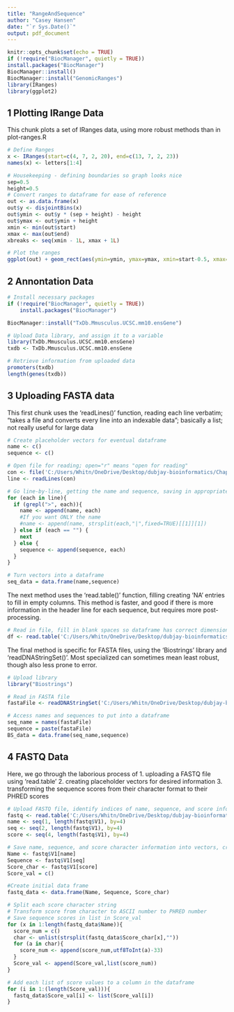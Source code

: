 ---
title: "RangeAndSequence"
author: "Casey Hansen"
date: "`r Sys.Date()`"
output: pdf_document
---

```{r setup, include=FALSE}
knitr::opts_chunk$set(echo = TRUE)
if (!require("BiocManager", quietly = TRUE))
install.packages("BiocManager")
BiocManager::install()
BiocManager::install("GenomicRanges")
library(IRanges)
library(ggplot2)
```

## 1 Plotting IRange Data
This chunk plots a set of IRanges data, using more robust methods than in plot-ranges.R

```{r}
# Define Ranges
x <- IRanges(start=c(4, 7, 2, 20), end=c(13, 7, 2, 23))
names(x) <- letters[1:4]

# Housekeeping - defining boundaries so graph looks nice
sep=0.5
height=0.5
# Convert ranges to dataframe for ease of reference
out <- as.data.frame(x)
out$y <- disjointBins(x)
out$ymin <- out$y * (sep + height) - height
out$ymax <- out$ymin + height
xmin <- min(out$start)
xmax <- max(out$end)
xbreaks <- seq(xmin - 1L, xmax + 1L)

# Plot the ranges
ggplot(out) + geom_rect(aes(ymin=ymin, ymax=ymax, xmin=start-0.5, xmax=end+0.5)) + geom_text(aes(x=start + width/2 - 0.5, y=ymin+(ymax-ymin)/2, label=names), size=8, color="grey") + scale_x_continuous(breaks=xbreaks) + xlab("") + ylab("") + theme(axis.text.y=element_blank()) + theme(panel.grid.major=element_blank(), panel.grid.minor.y=element_blank(), axis.ticks=element_blank())
```

## 2 Annontation Data


```{r pressure, echo=FALSE}

# Install necessary packages
if (!require("BiocManager", quietly = TRUE))
    install.packages("BiocManager")

BiocManager::install("TxDb.Mmusculus.UCSC.mm10.ensGene")

# Upload Data library, and assign it to a variable
library(TxDb.Mmusculus.UCSC.mm10.ensGene)
txdb <- TxDb.Mmusculus.UCSC.mm10.ensGene

# Retrieve information from uploaded data
promoters(txdb)
length(genes(txdb))
```

## 3 Uploading FASTA data

This first chunk uses the 'readLines()' function, reading each line verbatim; "takes a file and converts every line into an indexable data"; basically a list; not really useful for large data
```{r, echo=FALSE}

# Create placeholder vectors for eventual dataframe
name <- c()
sequence <- c()

# Open file for reading; open="r" means "open for reading"
con <- file('C:/Users/Whitn/OneDrive/Desktop/dubjay-bioinformatics/Chapters9-10/egfr_flank.fasta',open="r")
line <- readLines(con) 

# Go line-by-line, getting the name and sequence, saving in appropriate vector; grep means "starts with"
for (each in line){
  if (grepl(">", each)){
    name <- append(name, each)
    #If you want ONLY the name
    #name <- append(name, strsplit(each,"|",fixed=TRUE)[[1]][1])
  } else if (each == "") {
    next
  } else {
    sequence <- append(sequence, each)
  }
}

# Turn vectors into a dataframe
seq_data = data.frame(name,sequence)

```

The next method uses the 'read.table()' function, filling creating 'NA' entries to fill in empty columns. This method is faster, and good if there is more information in the header line for each sequence, but requires more post-processing.

```{r}
# Read in file, fill in blank spaces so dataframe has correct dimensions
df <- read.table('C:/Users/Whitn/OneDrive/Desktop/dubjay-bioinformatics/Chapters9-10/egfr_flank.fasta',header=FALSE,sep="|",fill=TRUE)
```

The final method is specific for FASTA files, using the 'Biostrings' library and 'readDNAStringSet()'. Most specialized can sometimes mean least robust, though also less prone to error.
```{r}
# Upload library
library("Biostrings")

# Read in FASTA file
fastaFile <- readDNAStringSet('C:/Users/Whitn/OneDrive/Desktop/dubjay-bioinformatics/Chapters9-10/egfr_flank.fasta')

# Access names and sequences to put into a dataframe
seq_name = names(fastaFile)
sequence = paste(fastaFile)
BS_data = data.frame(seq_name,sequence)
```

## 4 FASTQ Data
Here, we go through the laborious process of
1. uploading a FASTQ file using 'read.table'
2. creating placeholder vectors for desired information
3. transforming the sequence scores from their character format to their PHRED scores
```{r,echo=FALSE}

# Upload FASTQ file, identify indices of name, sequence, and score information
fastq <- read.table('C:/Users/Whitn/OneDrive/Desktop/dubjay-bioinformatics/Chapters9-10/contam.fastq',header=FALSE,sep="|",fill=TRUE)
name <- seq(1, length(fastq$V1), by=4)
seq <- seq(2, length(fastq$V1), by=4)
score <- seq(4, length(fastq$V1), by=4)

# Save name, sequence, and score character information into vectors, create placeholder for score value
Name <- fastq$V1[name]
Sequence <- fastq$V1[seq]
Score_char <- fastq$V1[score]
Score_val = c()

#Create initial data frame
fastq_data <- data.frame(Name, Sequence, Score_char)

# Split each score character string
# Transform score from character to ASCII number to PHRED number
# Save sequence scores in list in Score_val
for (x in 1:length(fastq_data$Name)){
  score_num = c()
  char <- unlist(strsplit(fastq_data$Score_char[x],""))
  for (a in char){
    score_num <- append(score_num,utf8ToInt(a)-33)
  }
  Score_val <- append(Score_val,list(score_num))
}

# Add each list of score values to a column in the dataframe
for (i in 1:(length(Score_val))){
  fastq_data$Score_val[i] <- list(Score_val[i])
}

```

